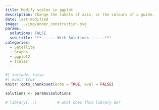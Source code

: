 ```yaml
---
title: Modify scales in ggplot
description: Change the labels of axis, or the colours of a guide.
date: last-modified
image: ../img/under_construction.svg
params: 
  solutions: FALSE
  sub_title: "**------ With Solutions ------**"
categories:
  - Satellite
  - Graphs
  - ggplot2
  - scales
---
```


```r
#| include: false
#| eval: true
knitr::opts_chunk$set(echo = TRUE, eval = FALSE)

solutions <- params$solutions

# library(...)         # what does this library do?
```
